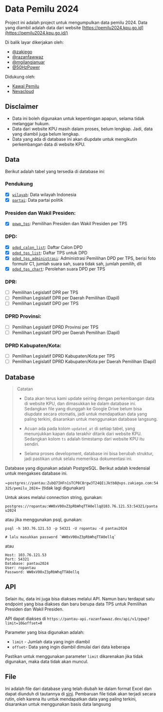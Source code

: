 # Data Pemilu 2024

Project ini adalah project untuk mengumpulkan data pemilu 2024. Data yang
diambil adalah data dari website
[https://pemilu2024.kpu.go.id](https://pemilu2024.kpu.go.id/)

Di balik layar dikerjakan oleh:

- [@zakiego](https://twitter.com/zakiego)
- [@razanfawwaz](https://twitter.com/razanfawwaz)
- [@mgilangjanuar](https://twitter.com/mgilangjanuar)
- [@50HzPower](https://twitter.com/50HzPower)

Didukung oleh:

- [Kawal Pemilu](https://twitter.com/KawalPemilu_org)
- [Nevacloud](https://twitter.com/NevacloudHQ)

## Disclaimer

- Data ini boleh digunakan untuk kepentingan apapun, selama tidak melanggar
  hukum.
- Data dari website KPU masih dalam proses, belum lengkap. Jadi, data yang
  diambil juga belum lengkap.
- Data yang ada di database ini akan diupdate untuk mengikutin perkembangan data
  di website KPU.

## Data

Berikut adalah tabel yang tersedia di database ini:

### Pendukung

- [x] [`wilayah`](/data-pendukung#wilayah): Data wilayah Indonesia
- [x] [`partai`](/data-pendukung#partai): Data partai politik

### Presiden dan Wakil Presiden:

- [x] [`ppwp_tps`](/data-presiden-wakil-presiden): Pemilihan Presiden dan Wakil
      Presiden per TPS

### DPD:

- [x] [`pdpd_calon_list`](/data-dpd#pdpd_calon_list): Daftar Calon DPD
- [x] [`pdpd_tps_list`](/data-dpd#pdpd_tps_list): Daftar TPS untuk DPD
- [x] [`pdpd_tps_administrasi`](/data-dpd#pdpd_tps_administrasi): Administrasi
      Pemilihan DPD per TPS, berisi foto formulir C1, jumlah suara sah, suara
      tidak sah, jumlah pemilih, dll
- [x] [`pdpd_tps_chart`](/data-dpd#pdpd_tps_chart): Perolehan suara DPD per TPS

### DPR:

- [ ] Pemilihan Legislatif DPR per TPS
- [ ] Pemilihan Legislatif DPR per Daerah Pemilihan (Dapil)
- [ ] Pemilihan Legislatif DPD per TPS

### DPRD Provinsi:

- [ ] Pemilihan Legislatif DPRD Provinsi per TPS
- [ ] Pemilihan Legislatif DPD per Daerah Pemilihan (Dapil)

### DPRD Kabupaten/Kota:

- [ ] Pemilihan Legislatif DPRD Kabupaten/Kota per TPS
- [ ] Pemilihan Legislatif DPRD Kabupaten/Kota per Daerah Pemilihan (Dapil)

## Database

> Catatan
>
> - Data akan terus kami update seiring dengan perkembangan data di website KPU,
>   dan dimasukkan ke dalam database ini. Sedangkan file yang diunggah ke Google
>   Drive belum bisa diupdate secara otomatis, jadi untuk mendapatkan data yang
>   paling terkini, disarankan untuk menggunakan database langsung.
>
> - Acuan ada pada kolom `updated_at` di setiap tabel, yang menunjukkan kapan
>   data terakhir ditarik dari website KPU. Sedangkan kolom `ts` adalah
>   timestamp dari website KPU itu sendiri.
>
> - Selama proses development, database ini bisa berubah struktur, jadi pastikan
>   untuk selalu memeriksa dokumentasi ini.

Database yang digunakan adalah PostgreSQL. Berikut adalah kredensial untuk
mengakses database ini.

~`postgres://pantau:ZubQ7IHFn1sTCP8C8rgw3T24QIiJktb8@vps.zakiego.com:54325/pemilu_2024`~
(tidak lagi digunakan)

Untuk akses melalui connection string, gunakan:

`postgres://ropantau:WW0xV00xZ3pRbWhqTTA0ellq@103.76.121.53:54321/pantau2024`

atau jika menggunakan psql, gunakan:

```
psql -h 103.76.121.53 -p 54321 -U ropantau -d pantau2024

# lalu masukkan password `WW0xV00xZ3pRbWhqTTA0ellq`
```

atau

```
Host: 103.76.121.53
Port: 54321
Database: pantau2024
User: ropantau
Password: WW0xV00xZ3pRbWhqTTA0ellq
```

## API

Selain itu, data ini juga bisa diakses melalui API. Namun baru terdapat satu
endpoint yang bisa diakses dan baru berupa data TPS untuk Pemilihan Presiden dan
Wakil Presiden.

API dapat diakses di
`https://pantau-api.razanfawwaz.dev/api/v1/ppwp?limit=10&offset=0`

Parameter yang bisa digunakan adalah:

- `limit` - Jumlah data yang ingin diambil
- `offset`- Data yang ingin diambil dimulai dari data keberapa

Pastikan untuk menggunakan parameter `limit` dikarenakan jika tidak digunakan,
maka data tidak akan muncul.

## File

Ini adalah file dari database yang telah diubah ke dalam format Excel dan dapat
diunduh di tautannya di
[sini](https://drive.google.com/drive/folders/15nquDatlYQIM8rQMTyVwhG-PoUreE7Qr?usp=drive_link).
Pembaruan file tidak akan terjadi secara rutin, oleh karena itu untuk
mendapatkan data yang paling terkini, disarankan untuk menggunakan basis data
langsung
